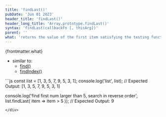 ```yaml
---
title: 'findLast()'
pubDate: 'Jun 01 2023'
header_title: 'findLast()'
header_long_title: 'Array.prototype.findLast()'
syntax: 'findLast(callbackFn [, thisArg])'
parent: ''
what: 'returns the value of the first item satisfying the testing function, iterates the array in reverse order'
---
```


{frontmatter.what}  

- similar to:
  - [find()](../../Array/find/)
  - [findIndex()](../../Array/findindex/)

<div class="copy-to-clipboard-wrap" id="code-sample-01">
<CopyToClipboard id="code-sample-01"></CopyToClipboard>
```js
const list = [1, 3, 5, 7, 9, 5, 3, 1];
console.log('list', list);
// Expected Output: [1, 3, 5, 7, 9, 5, 3, 1]

console.log('find first num larger than 5, search in reverse order', list.findLast( item => item > 5 ));
// Expected Output: 9
```
</div>

